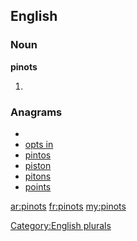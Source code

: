 ==English==

===Noun===
'''pinots'''

# {{plural of|[[pinot]]}}

===Anagrams===
* {{alphagram|inopst}}
* [[opts in#English|opts in]]
* [[pintos#English|pintos]]
* [[piston#English|piston]]
* [[pitons#English|pitons]]
* [[points#English|points]]

[[Category:English plurals]]

[[ar:pinots]]
[[fr:pinots]]
[[my:pinots]]